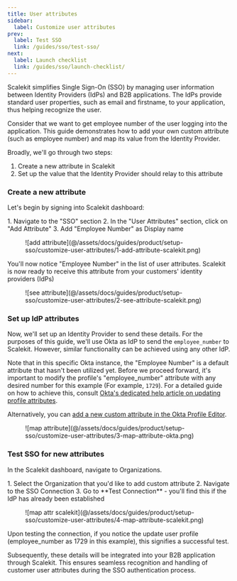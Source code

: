 ```yaml
---
title: User attributes
sidebar:
  label: Customize user attributes
prev:
  label: Test SSO
  link: /guides/sso/test-sso/
next:
  label: Launch checklist
  link: /guides/sso/launch-checklist/
---
```



Scalekit simplifies Single Sign-On (SSO) by managing user information between Identity Providers (IdPs) and B2B applications. The IdPs provide standard user properties, such as email and firstname, to your application, thus helping recognize the user.

Consider that we want to get employee number of the user logging into the application. This guide demonstrates how to add your own custom attribute (such as employee number) and map its value from the Identity Provider.

Broadly, we'll go through two steps:

1. Create a new attribute in Scalekit
2. Set up the value that the Identity Provider should relay to this attribute

### Create a new attribute

Let's begin by signing into Scalekit dashboard:

<Steps>
1. Navigate to the "SSO" section
2. In the "User Attributes" section, click on "Add Attribute"
3. Add "Employee Number" as Display name
</Steps>

<figure>
  ![add attribute](@/assets/docs/guides/product/setup-sso/customize-user-attributes/1-add-attribute-scalekit.png)
</figure>

You'll now notice "Employee Number" in the list of user attributes. Scalekit is now ready to receive this attribute from your customers' identity providers (IdPs)

<figure>
  ![see attribute](@/assets/docs/guides/product/setup-sso/customize-user-attributes/2-see-attribute-scalekit.png)
</figure>

### Set up IdP attributes

Now, we'll set up an Identity Provider to send these details. For the purposes of this guide, we'll use Okta as IdP to send the `employee_number` to Scalekit. However, similar functionality can be achieved using any other IdP.

Note that in this specific Okta instance, the "Employee Number" is a default attribute that hasn't been utilized yet. Before we proceed forward, it's important to modify the profile's "employee_number" attribute with any desired number for this example (For example, `1729`). For a detailed guide on how to achieve this, consult <a href="https://help.okta.com/en-us/content/topics/users-groups-profiles/usgp-edit-user-attributes.htm#:~:text=Click%20the%20Profile%20tab" target="_blank" rel="noopener noreferrer">Okta's dedicated help article on updating profile attributes</a>.

Alternatively, you can <a href="https://help.okta.com/en-us/content/topics/users-groups-profiles/usgp-add-custom-user-attributes.htm#:~:text=In%20the%20Admin%20Console%20%2C%20go%20to%20Directory%20Profile%20Editor" target="_blank" rel="noopener noreferrer">add a new custom attribute in the Okta Profile Editor</a>.

<figure>
  ![map attribute](@/assets/docs/guides/product/setup-sso/customize-user-attributes/3-map-attribute-okta.png)
</figure>

### Test SSO for new attributes

In the Scalekit dashboard, navigate to Organizations.

<Steps>
1. Select the Organization that you'd like to add custom attribute
2. Navigate to the SSO Connection
3. Go to **Test Connection** - you'll find this if the IdP has already been established
</Steps>

<figure>
  ![map attr scalekit](@/assets/docs/guides/product/setup-sso/customize-user-attributes/4-map-attribute-scalekit.png)
</figure>

Upon testing the connection, if you notice the update user profile (employee_number as 1729 in this example), this signifies a successful test.

Subsequently, these details will be integrated into your B2B application through Scalekit. This ensures seamless recognition and handling of customer user attributes during the SSO authentication process.
